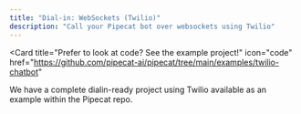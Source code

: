 ```yaml
---
title: "Dial-in: WebSockets (Twilio)"
description: "Call your Pipecat bot over websockets using Twilio"
---
```


<Card
  title="Prefer to look at code? See the example project!"
  icon="code"
  href="https://github.com/pipecat-ai/pipecat/tree/main/examples/twilio-chatbot"
>
  We have a complete dialin-ready project using Twilio available as an example
  within the Pipecat repo.
</Card>
